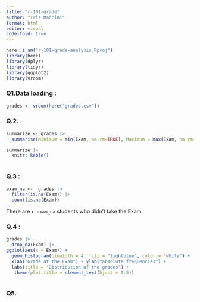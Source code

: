```yaml
---
title: "r-101-grade"
author: "Iris Mancini"
format: html
editor: visual
code-fold: true
---
```


```r
here::i_am("r-101-grade-analysis.Rproj")
library(here)
library(dplyr)
library(tidyr)
library(ggplot2)
library(vroom)
```

### Q1.Data loading : 

```r

grades <- vroom(here("grades.csv"))
```

### Q.2. 

```r
summarize <- grades |> 
  summarise(Minimum = min(Exam, na.rm=TRUE), Maximum = max(Exam, na.rm=TRUE), Median = median(Exam, na.rm=TRUE), Mean = mean(Exam, na.rm=TRUE))

summarize |>
  knitr::kable()
  
```

### Q.3 : 

```r
exam_na <-  grades |>
  filter(is.na(Exam)) |>
  count(is.na(Exam))
```

There are `r exam_na` students who didn't take the Exam.

### Q.4 : 

```r
grades |> 
  drop_na(Exam) |>
ggplot(aes(x = Exam)) + 
  geom_histogram(binwidth = 4, fill = "lightblue", color = "white") + 
  xlab("Grade at the Exam") + ylab("absolute frequencies") + 
  labs(title = "Distribution of the grades") + 
   theme(plot.title = element_text(hjust = 0.5))
  
```

### Q5. 

```r

```
